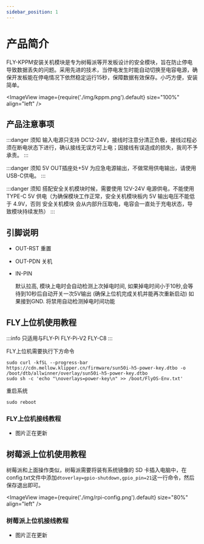 ```yaml
---
sidebar_position: 1
---
```




# 产品简介

  FLY-KPPM安装关机模块是专为树莓派等开发板设计的安全模块，旨在防止停电导致数据丢失的问题。采用先进的技术，当停电发生时能自动切换至电容电源，确保开发板能在停电情况下依然稳定运行15秒，保障数据有效保存。小巧方便，安装简单。

  <ImageView image={require('./img/kppm.png').default} size="100%" align="left" />


## 产品注意事项

  :::danger 须知
  输入电源只支持 DC12-24V，接线时注意分清正负极，接线过程必须在断电状态下进行，确认接线无误方可上电；因接线有误造成的损失，我司不予承责。
  :::

  :::danger 须知
  5V OUT插座处+5V 为应急电源输出，不做常用供电输出，请使用 USB-C供电。
  :::

  :::danger 须知
  搭配安全关机模块时候，需要使用 12V-24V 电源供电，不能使用TYPE-C 5V 供电（为确保模块工作正常，安全关机模块板内 5V 输出电压不能低于 4.9V，否则 安全关机模块 会从内部升压取电，电容会一直处于充电状态，导致模块持续发热）
  :::

## 引脚说明

  * OUT-RST 重置
  * OUT-PDN 关机

  * IN-PIN 

    默认拉高, 模块上电时会自动检测上次掉电时间, 
  如果掉电时间小于10秒,会等待到10秒后自动开关一次5V输出 (确保上位机完成关机并能再次重新启动)
  如果接到GND. 将禁用自动检测掉电时间功能


## FLY上位机使用教程

  :::info
  只适用与FLY-Pi FLY-Pi-V2 FLY-C8
  :::

  FLY上位机需要执行下方命令

  ```
  sudo curl -kfSL --progress-bar https://cdn.mellow.klipper.cn/firmware/sun50i-h5-power-key.dtbo -o /boot/dtb/allwinner/overlay/sun50i-h5-power-key.dtbo
  sudo sh -c 'echo "\noverlays=power-key\n" >> /boot/FlyOS-Env.txt'
  ```

  重启系统

  ```
  sudo reboot
  ```
  
### FLY上位机接线教程

  * 图片正在更新

## 树莓派上位机使用教程

  树莓派和上面操作类似，树莓派需要将装有系统镜像的 SD 卡插入电脑中，在config.txt文件中添加`dtoverlay=gpio-shutdown,gpio_pin=21`这一行命令，然后保存退出即可。

  <ImageView image={require('./img/rpi-config.png').default} size="80%" align="left" />

  
### 树莓派上位机接线教程

  * 图片正在更新